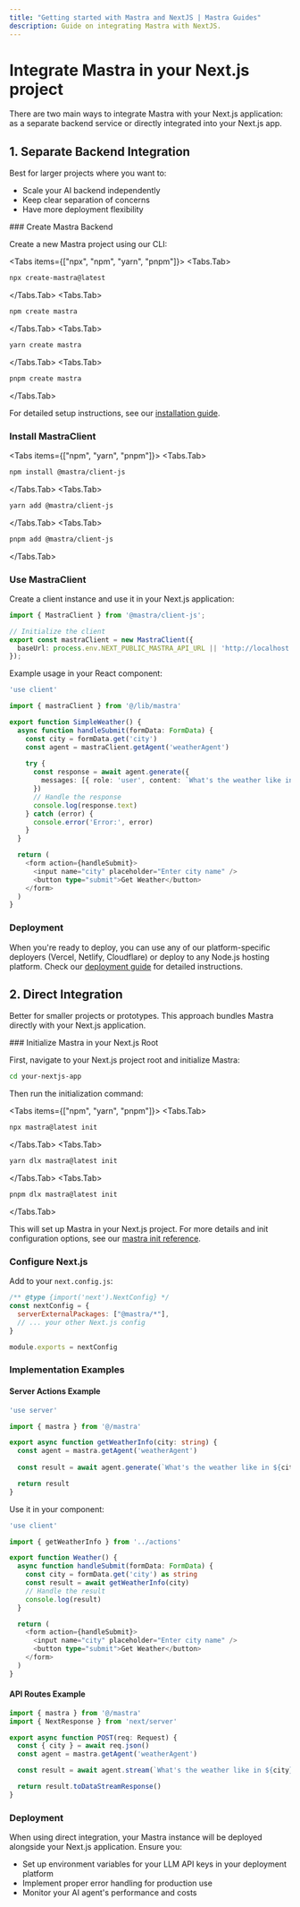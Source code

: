 ```yaml
---
title: "Getting started with Mastra and NextJS | Mastra Guides"
description: Guide on integrating Mastra with NextJS.
---
```


# Integrate Mastra in your Next.js project

There are two main ways to integrate Mastra with your Next.js application: as a separate backend service or directly integrated into your Next.js app.

## 1. Separate Backend Integration

Best for larger projects where you want to:
- Scale your AI backend independently
- Keep clear separation of concerns
- Have more deployment flexibility

<Steps>
### Create Mastra Backend

Create a new Mastra project using our CLI:

<Tabs items={["npx", "npm", "yarn", "pnpm"]}>
  <Tabs.Tab>
```bash copy
npx create-mastra@latest
```
  </Tabs.Tab>
  <Tabs.Tab>
```bash copy
npm create mastra
```
  </Tabs.Tab>
  <Tabs.Tab>
```bash copy
yarn create mastra
```
  </Tabs.Tab>
  <Tabs.Tab>
```bash copy
pnpm create mastra
```
  </Tabs.Tab>
</Tabs>

For detailed setup instructions, see our [installation guide](/docs/getting-started/installation).

### Install  MastraClient

<Tabs items={["npm", "yarn", "pnpm"]}>
  <Tabs.Tab>
```bash copy
npm install @mastra/client-js
```
  </Tabs.Tab>
  <Tabs.Tab>
```bash copy
yarn add @mastra/client-js
```
  </Tabs.Tab>
  <Tabs.Tab>
```bash copy
pnpm add @mastra/client-js
```
  </Tabs.Tab>
</Tabs>

### Use MastraClient

Create a client instance and use it in your Next.js application:

```typescript filename="lib/mastra.ts" copy
import { MastraClient } from '@mastra/client-js';

// Initialize the client
export const mastraClient = new MastraClient({
  baseUrl: process.env.NEXT_PUBLIC_MASTRA_API_URL || 'http://localhost:4111',
});
```

Example usage in your React component:

```typescript filename="app/components/SimpleWeather.tsx" copy
'use client'

import { mastraClient } from '@/lib/mastra'

export function SimpleWeather() {
  async function handleSubmit(formData: FormData) {
    const city = formData.get('city')
    const agent = mastraClient.getAgent('weatherAgent')
    
    try {
      const response = await agent.generate({
        messages: [{ role: 'user', content: `What's the weather like in ${city}?` }],
      })
      // Handle the response
      console.log(response.text)
    } catch (error) {
      console.error('Error:', error)
    }
  }

  return (
    <form action={handleSubmit}>
      <input name="city" placeholder="Enter city name" />
      <button type="submit">Get Weather</button>
    </form>
  )
}
```

### Deployment

When you're ready to deploy, you can use any of our platform-specific deployers (Vercel, Netlify, Cloudflare) or deploy to any Node.js hosting platform. Check our [deployment guide](/docs/deployment/deployment) for detailed instructions.
</Steps>

## 2. Direct Integration

Better for smaller projects or prototypes. This approach bundles Mastra directly with your Next.js application.

<Steps>
### Initialize Mastra in your Next.js Root

First, navigate to your Next.js project root and initialize Mastra:

```bash copy
cd your-nextjs-app
```

Then run the initialization command:

<Tabs items={["npm", "yarn", "pnpm"]}>
  <Tabs.Tab>
```bash copy
npx mastra@latest init
```
  </Tabs.Tab>
  <Tabs.Tab>
```bash copy
yarn dlx mastra@latest init
```
  </Tabs.Tab>
  <Tabs.Tab>
```bash copy
pnpm dlx mastra@latest init
```
  </Tabs.Tab>
</Tabs>

This will set up Mastra in your Next.js project. For more details and init configuration options, see our [mastra init reference](/docs/reference/cli/init).

### Configure Next.js

Add to your `next.config.js`:

```js filename="next.config.js" copy
/** @type {import('next').NextConfig} */
const nextConfig = {
  serverExternalPackages: ["@mastra/*"],
  // ... your other Next.js config
}

module.exports = nextConfig
```

### Implementation Examples

#### Server Actions Example

```typescript filename="app/actions.ts" copy
'use server'

import { mastra } from '@/mastra'

export async function getWeatherInfo(city: string) {
  const agent = mastra.getAgent('weatherAgent')
  
  const result = await agent.generate(`What's the weather like in ${city}?`)

  return result
}
```

Use it in your component:

```typescript filename="app/components/Weather.tsx" copy
'use client'

import { getWeatherInfo } from '../actions'

export function Weather() {
  async function handleSubmit(formData: FormData) {
    const city = formData.get('city') as string
    const result = await getWeatherInfo(city)
    // Handle the result
    console.log(result)
  }

  return (
    <form action={handleSubmit}>
      <input name="city" placeholder="Enter city name" />
      <button type="submit">Get Weather</button>
    </form>
  )
}
```

#### API Routes Example

```typescript filename="app/api/weather/route.ts" copy
import { mastra } from '@/mastra'
import { NextResponse } from 'next/server'

export async function POST(req: Request) {
  const { city } = await req.json()
  const agent = mastra.getAgent('weatherAgent')

  const result = await agent.stream(`What's the weather like in ${city}?`)

  return result.toDataStreamResponse()
}
```

### Deployment

When using direct integration, your Mastra instance will be deployed alongside your Next.js application. Ensure you:
- Set up environment variables for your LLM API keys in your deployment platform
- Implement proper error handling for production use
- Monitor your AI agent's performance and costs
</Steps>